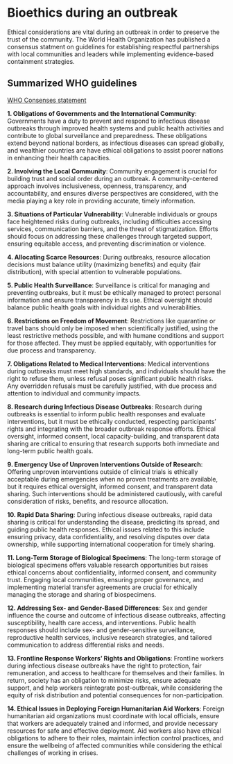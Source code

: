 # Bioethics during an outbreak

Ethical considerations are vital during an outbreak in order to preserve the trust of the community.
The World Health Organization has published a consensus statment on guidelines for establishing respectful partnerships with local communities and leaders while implementing evidence-based containment strategies.


## Summarized WHO guidelines 
[WHO Consenses statement](https://pandemicethics.org/consensus-documents/who-guidance-for-managing-ethical-issues-in-infectious-disease-outbreaks/)

**1. Obligations of Governments and the International Community**: 
Governments have a duty to prevent and respond to infectious disease outbreaks through improved health systems and public health activities and contribute to global surveillance and preparedness. 
These obligations extend beyond national borders, as infectious diseases can spread globally, and wealthier countries are have ethical obligations to assist poorer nations in enhancing their health capacities.

**2. Involving the Local Community**:
Community engagement is crucial for building trust and social order during an outbreak. 
A community-centered approach involves inclusiveness, openness, transparency, and accountability, and ensures diverse perspectives are considered, with the media playing a key role in providing accurate, timely information.

**3. Situations of Particular Vulnerability**:
Vulnerable individuals or groups face heightened risks during outbreaks, including difficulties accessing services, communication barriers, and the threat of stigmatization. 
Efforts should focus on addressing these challenges through targeted support, ensuring equitable access, and preventing discrimination or violence.

**4. Allocating Scarce Resources**: 
During outbreaks, resource allocation decisions must balance utility (maximizing benefits) and equity (fair distribution), with special attention to vulnerable populations. 

**5. Public Health Surveillance**: 
Surveillance is critical for managing and preventing outbreaks, but it must be ethically managed to protect personal information and ensure transparency in its use. 
Ethical oversight should balance public health goals with individual rights and vulnerabilities.

**6. Restrictions on Freedom of Movement**: 
Restrictions like quarantine or travel bans should only be imposed when scientifically justified, using the least restrictive methods possible, and with humane conditions and support for those affected. 
They must be applied equitably, with opportunities for due process and transparency.

**7. Obligations Related to Medical Interventions**: 
Medical interventions during outbreaks must meet high standards, and individuals should have the right to refuse them, unless refusal poses significant public health risks. 
Any overridden refusals must be carefully justified, with due process and attention to individual and community impacts.  

**8. Research during Infectious Disease Outbreaks**: 
Research during outbreaks is essential to inform public health responses and evaluate interventions, but it must be ethically conducted, respecting participants' rights and integrating with the broader outbreak response efforts. 
Ethical oversight, informed consent, local capacity-building, and transparent data sharing are critical to ensuring that research supports both immediate and long-term public health goals.

**9. Emergency Use of Unproven Interventions Outside of Research**: 
Offering unproven interventions outside of clinical trials is ethically acceptable during emergencies when no proven treatments are available, but it requires ethical oversight, informed consent, and transparent data sharing. 
Such interventions should be administered cautiously, with careful consideration of risks, benefits, and resource allocation.

**10. Rapid Data Sharing**: 
During infectious disease outbreaks, rapid data sharing is critical for understanding the disease, predicting its spread, and guiding public health responses. 
Ethical issues related to this include ensuring privacy, data confidentiality, and resolving disputes over data ownership, while supporting international cooperation for timely sharing.

**11. Long-Term Storage of Biological Specimens**: 
The long-term storage of biological specimens offers valuable research opportunities but raises ethical concerns about confidentiality, informed consent, and community trust. 
Engaging local communities, ensuring proper governance, and implementing material transfer agreements are crucial for ethically managing the storage and sharing of biospecimens.

**12. Addressing Sex- and Gender-Based Differences**: 
Sex and gender influence the course and outcome of infectious disease outbreaks, affecting susceptibility, health care access, and interventions. 
Public health responses should include sex- and gender-sensitive surveillance, reproductive health services, inclusive research strategies, and tailored communication to address differential risks and needs. 

**13. Frontline Response Workers’ Rights and Obligations**: 
Frontline workers during infectious disease outbreaks have the right to protection, fair remuneration, and access to healthcare for themselves and their families. 
In return, society has an obligation to minimize risks, ensure adequate support, and help workers reintegrate post-outbreak, while considering the equity of risk distribution and potential consequences for non-participation.

**14. Ethical Issues in Deploying Foreign Humanitarian Aid Workers**: 
Foreign humanitarian aid organizations must coordinate with local officials, ensure that workers are adequately trained and informed, and provide necessary resources for safe and effective deployment. 
Aid workers also have ethical obligations to adhere to their roles, maintain infection control practices, and ensure the wellbeing of affected communities while considering the ethical challenges of working in crises.
